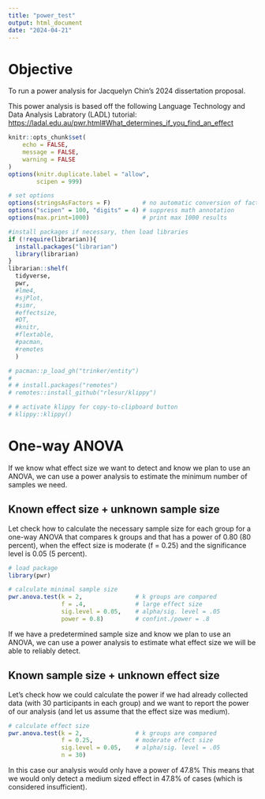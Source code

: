 ```yaml
---
title: "power_test"
output: html_document
date: "2024-04-21"
---
```


# Objective

To run a power analysis for Jacquelyn Chin's 2024 dissertation proposal. 

This power analysis is based off the following Language Technology and Data Analysis Labratory (LADL) tutorial:  [https://ladal.edu.au/pwr.html#What_determines_if_you_find_an_effect](https://ladal.edu.au/pwr.html#What_determines_if_you_find_an_effect)

```r
knitr::opts_chunk$set(
	echo = FALSE,
	message = FALSE,
	warning = FALSE
)
options(knitr.duplicate.label = "allow",
        scipen = 999)

# set options
options(stringsAsFactors = F)         # no automatic conversion of factors
options("scipen" = 100, "digits" = 4) # suppress math annotation
options(max.print=1000)               # print max 1000 results

#install packages if necessary, then load libraries
if (!require(librarian)){
  install.packages("librarian")
  library(librarian)
}
librarian::shelf(
  tidyverse,
  pwr,
  #lme4,
  #sjPlot,
  #simr,
  #effectsize,
  #DT,
  #knitr,
  #flextable,
  #pacman,
  #remotes
  )

# pacman::p_load_gh("trinker/entity")
# 
# # install.packages("remotes")
# remotes::install_github("rlesur/klippy")

# # activate klippy for copy-to-clipboard button
# klippy::klippy()
```

# One-way ANOVA

If we know what effect size we want to detect and know we plan to use an ANOVA, we can use a power analysis to estimate the minimum number of samples we need. 

## Known effect size + unknown sample size 

Let check how to calculate the necessary sample size for each group for a one-way ANOVA that compares k groups and that has a power of 0.80 (80 percent), when the effect size is moderate (f = 0.25) and the significance level is 0.05 (5 percent).

```r
# load package
library(pwr)

# calculate minimal sample size
pwr.anova.test(k = 2,               # k groups are compared
               f = .4,              # large effect size
               sig.level = 0.05,    # alpha/sig. level = .05
               power = 0.8)         # confint./power = .8
```

If we have a predetermined sample size and know we plan to use an ANOVA, we can use a power analysis to estimate what effect size we will be able to reliably detect. 

## Known sample size + unknown effect size 

Let’s check how we could calculate the power if we had already collected data (with 30 participants in each group) and we want to report the power of our analysis (and let us assume that the effect size was medium).

```r
# calculate effect size 
pwr.anova.test(k = 2,               # k groups are compared
               f = 0.25,            # moderate effect size
               sig.level = 0.05,    # alpha/sig. level = .05
               n = 30) 
```

In this case our analysis would only have a power of 47.8% This means that we would only detect a medium sized effect in 47.8% of cases (which is considered insufficient).

